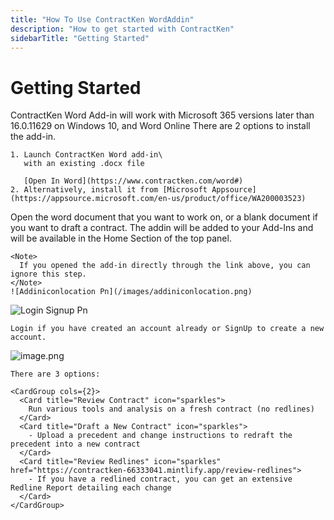 ```yaml
---
title: "How To Use ContractKen WordAddin"
description: "How to get started with ContractKen"
sidebarTitle: "Getting Started"
---
```


# Getting Started

<Info>
  ContractKen Word Add-in will work with Microsoft 365 versions later than 16.0.11629 on Windows 10, and Word Online
</Info>

<Steps>
  <Step title="Install Addin Inside Word" stepNumber={0} titleSize="h3">
    There are 2 options to install the add-in.

    1. Launch ContractKen Word add-in\
       with an existing .docx file

       [Open In Word](https://www.contractken.com/word#)
    2. Alternatively, install it from [Microsoft Appsource](https://appsource.microsoft.com/en-us/product/office/WA200003523)
  </Step>
  <Step title="Open A Document In Word" icon="book-open" stepNumber={2} titleSize="h3">
    Open the word document that you want to work on, or a blank document if you want to draft a contract.
  </Step>
  <Step title="Launch The ContractKen Add-In" titleSize="h3">
    The addin will be added to your Add-Ins and will be available in the Home Section of the top panel.

    <Note>
      If you opened the add-in directly through the link above, you can ignore this step.
    </Note>
    ![Addiniconlocation Pn](/images/addiniconlocation.png)
  </Step>
  <Step title="Login / SignUp" titleSize="h3">
    <img
      src="/images/login-signup.png"
      alt="Login Signup Pn"
      title="Login Signup Pn"
      className="mr-auto"
      style={{ width:"26%" }}
    />

    Login if you have created an account already or SignUp to create a new account.
  </Step>
  <Step title="Choose Service" titleSize="h3">
    <img
      src="/images/image.png"
      alt="image.png"
      title="image.png"
      style={{ width:"29%" }}
    />

    There are 3 options:

    <CardGroup cols={2}>
      <Card title="Review Contract" icon="sparkles">
        Run various tools and analysis on a fresh contract (no redlines)
      </Card>
      <Card title="Draft a New Contract" icon="sparkles">
        - Upload a precedent and change instructions to redraft the precedent into a new contract
      </Card>
      <Card title="Review Redlines" icon="sparkles" href="https://contractken-66333041.mintlify.app/review-redlines">
        - If you have a redlined contract, you can get an extensive Redline Report detailing each change
      </Card>
    </CardGroup>
  </Step>
</Steps>
